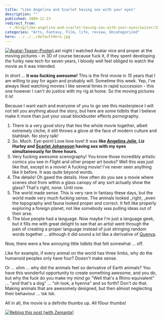 ```yaml
---
title: "Like Angelina and Scarlet having sex with your eyes"
description: ""
published: 2009-12-23
redirect_from:
  - /blog/like-angelina-and-scarlet-having-sex-with-your-eyes/swizec/1024
categories: "Arts, Fantasy, Film, life, review, Uncategorized"
hero: ../../../defaultHero.jpg
---
```


[![Avatar-Teaser-Poster](https://swizec.com/wp-content/uploads/2009/12/Avatar-Teaser-Poster.jpg "Avatar-Teaser-Poster")](https://swizec.com/wp-content/uploads/2009/12/Avatar-Teaser-Poster.jpg)Last night I watched Avatar nice and proper at the moving pictures - in 3D of course because fuck it, if they spent developing the funky new tech for seven years, I bloody well feel obliged to watch the movie as it was intended.

In short ... **it was fucking awesome!** This is the first movie in _15_ years that I am willing to pay for again and probably will. Sometime this week. Yep, I've always liked watching movies I like several times in rapid succession - this one however I can't do justice with my rig at home. So the moving pictures it is!

Because I want each and everyone of you to go see this masterpiece I will not tell you anything about the story, but here are some tidbits that I believe make it more than just your usual blockbuster effects pornography.

1.  There is a very good story that ties the whole movie together, albeit extremely cliche, it still throws a glove at the face of modern culture and blahblah. No story talk!
2.  So. Much. Eye-porn! Love love love! It was **like [Angelina Jolie](http://en.wikipedia.org/wiki/Angelina_Jolie "Angelina Jolie"), Liz Hurley and [Scarlet Johansson](http://en.wikipedia.org/wiki/Scarlett_Johansson "Scarlett Johansson") having sex with my eyes simultaneously for three hours.**
3.  Very fucking awesome scenography! You know those incredibly artistic comics you see in Flight and other proper art books? Well this was just like that, except in a movie! A fucking movie! I've never seen anything like it before. It was quite beyond words.
4.  The details! Oh gawd the details. How often do you see a movie where scenes shot from within a glass canopy of any sort actually show the glass? That's right, none. Until now.
5.  The world made sense. This is very rare in fantasy these days, but the world made very much fucking sense. The animals looked \_right, \_even the topography and fauna looked proper and correct. It felt like properly exploring a foreign planet, not like somebody was pulling ideas out of their arse.
6.  The blue people had a language. Now maybe I'm just a language geek, but it fills me with great delight to see that an artist went through the pain of creating a proper language instead of just stringing random words together ... although it did sound a lot like a derivative of [Quenya](http://en.wikipedia.org/wiki/Quenya "Quenya").

Now, there were a few annoying little tidbits that felt somewhat ... off.

Like for example, if every animal on the world has three limbs, why do the humanoid peoples only have four? Doesn't make sense.

Or ... uhm ... why did the animals feel so derivative of Earth animals? You have this wonderful opportunity to create something awesome, and you do, but why the fuck do you make my mind go "Well that's a Rhino equivalent" ... "and that's a dog" ... "oh look, a hyenna" and so forth? Don't _do_ that. Making animals that are awesomely designed, but then almost neglecting their behaviour ... tsk tsk.

All in all, the movie is a definite thumbs up. All f0our thumbs!

[![Reblog this post [with Zemanta]](https://img.zemanta.com/reblog_e.png?x-id=b5035e2c-5595-4d8b-b23c-8194c6e90a96)](http://reblog.zemanta.com/zemified/b5035e2c-5595-4d8b-b23c-8194c6e90a96/ "Reblog this post [with Zemanta]")
